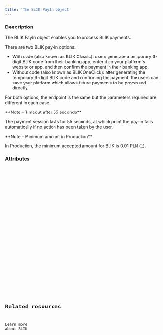 ```yaml
---
title: 'The BLIK PayIn object'
---
```


  
### Description
The BLIK PayIn object enables you to process BLIK payments.  

There are two BLIK pay-in options:
- With code (also known as BLIK Classic): users generate a temporary 6-digit BLIK code from their banking app, enter it on your platform's website or app, and then confirm the payment in their banking app. 
- Without code (also known as BLIK OneClick): after generating the temporary 6-digit BLIK code and confirming the payment, the users can save your platform which allows future payments to be processed directly. 

For both options, the endpoint is the same but the parameters required are different in each case.
 
<Note>  
**Note – Timeout after 55 seconds** 

The payment session lasts for 55 seconds, at which point the pay-in fails automatically if no action has been taken by the user.
</Note>  

<Note>
**Note – Minimum amount in Production**

In Production, the minimum accepted amount for BLIK is 0.01 PLN (`1`).
</Note>


### Attributes  

<Id />  

<Tag1 />  

<CreationDate />  

<AuthorId2 />  

<DebitedFunds5 />  

<CreditedFunds5 />  

<Fees4 />  

<IpAddress />

<Code />

<Status1 />  

<ResultCode />  

<ResultMessage />  

<ExecutionDate />  

<Type />  

<Nature />  

<CreditedWalletId1 />  

<PaymentType6 />  

<ExecutionType />  

<RedirectURL />  

<ReturnURL3 />  

<StatementDescriptor />  

<BrowserInfo2 />

<ProfilingAttemptReference />

## Related resources

<Card title="Guide" href="/guides/payment-methods/blik">Learn more about BLIK</Card>